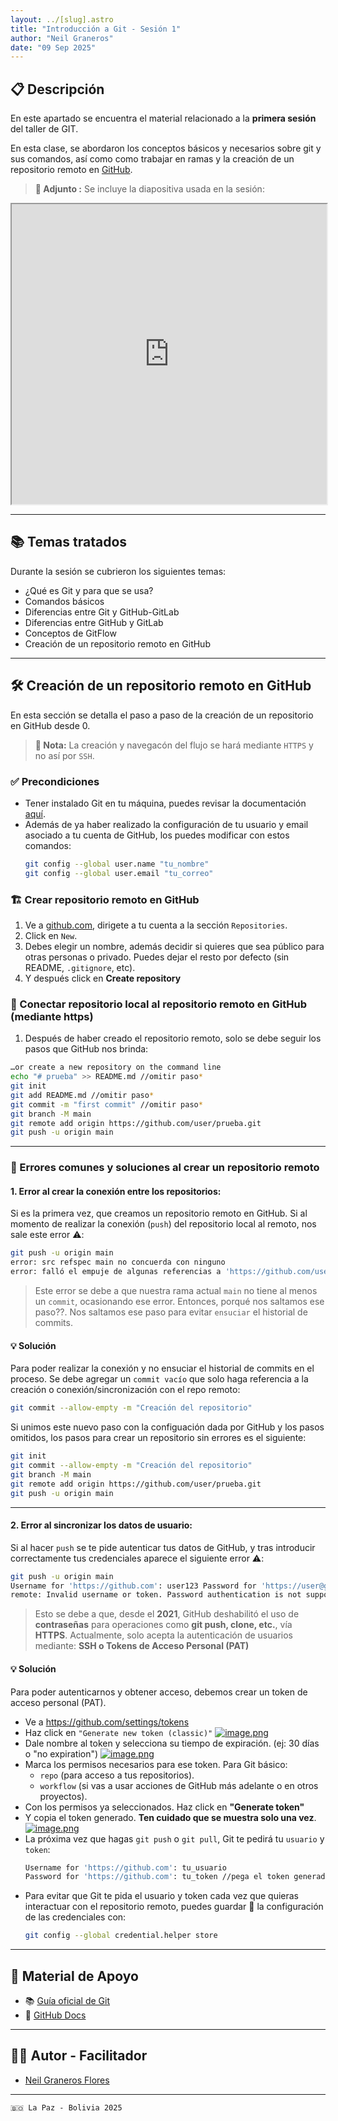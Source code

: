 ```yaml
---
layout: ../[slug].astro
title: "Introducción a Git - Sesión 1"
author: "Neil Graneros"
date: "09 Sep 2025"
---
```

## 📋 Descripción
En este apartado se encuentra el material relacionado a la **primera sesión** del taller de GIT.

En esta clase, se abordaron los conceptos básicos y necesarios sobre git y sus comandos, así como como trabajar en ramas y la creación de un repositorio remoto en [GitHub](https://github.com/).

> **📎 Adjunto :** Se incluye la diapositiva usada en la sesión:
<iframe src="https://drive.google.com/file/d/1aAs5mwlfbmW-4eOqX343uuAPVNf29TVj/preview" width="100%" height="480" allow="autoplay"></iframe>

---
## 📚 Temas tratados
Durante la sesión se cubrieron los siguientes temas:

- ¿Qué es Git y para que se usa?
- Comandos básicos
- Diferencias entre Git y GitHub-GitLab
- Diferencias entre GitHub y GitLab
- Conceptos de GitFlow
- Creación de un repositorio remoto en GitHub

---

## 🛠️ Creación de un repositorio remoto en GitHub

En esta sección se detalla el paso a paso de la creación de un repositorio en GitHub desde 0.

> **📌 Nota:**
> La creación y navegacón del flujo se hará mediante `HTTPS` y no así por `SSH`.

### ✅ Precondiciones
- Tener instalado Git en tu máquina, puedes revisar la documentación [aquí](https://docs.github.com/es/get-started/git-basics/set-up-git).
- Además de ya haber realizado la configuración de tu usuario y email asociado a tu cuenta de GitHub, los puedes modificar con estos comandos:
    ```bash
    git config --global user.name "tu_nombre"
    git config --global user.email "tu_correo"
    ```

### 🏗️ Crear repositorio remoto en GitHub
1. Ve a [github.com](https://github.com/), dirigete a tu cuenta a la sección `Repositories`.
2. Click en `New`.
3. Debes elegir un nombre, además decidir si quieres que sea público para otras personas o privado. Puedes dejar el resto por defecto (sin README, `.gitignore`, etc).
4. Y después click en **Create repository**

### 🔗 Conectar repositorio local al repositorio remoto en GitHub (mediante https)
1. Después de haber creado el repositorio remoto, solo se debe seguir los pasos que GitHub nos brinda:
```bash
…or create a new repository on the command line
echo "# prueba" >> README.md //omitir paso*
git init
git add README.md //omitir paso*
git commit -m "first commit" //omitir paso*
git branch -M main
git remote add origin https://github.com/user/prueba.git
git push -u origin main
```
---

### 🚨 Errores comunes y soluciones al crear un repositorio remoto
#### 1. Error al crear la conexión entre los repositorios:
Si es la primera vez, que creamos un repositorio remoto en GitHub. Si al momento de realizar la conexión (`push`) del repositorio local al remoto, nos sale este error ⚠️: 
```bash
git push -u origin main
error: src refspec main no concuerda con ninguno
error: falló el empuje de algunas referencias a 'https://github.com/user/prueba.git'
```
> Este error se debe a que nuestra rama actual `main` no tiene al menos un `commit`, ocasionando ese error. Entonces, porqué nos saltamos ese paso??. Nos saltamos ese paso para evitar `ensuciar` el historial de commits.
#### 💡 Solución
Para poder realizar la conexión y no ensuciar el historial de commits en el proceso. Se debe agregar un `commit vacío` que solo haga referencia a la creación o conexión/sincronización con el repo remoto:
```bash
git commit --allow-empty -m "Creación del repositorio"
``` 
Si unimos este nuevo paso con la configuación dada por GitHub y los pasos omitidos, los pasos para crear un repositorio sin errores es el siguiente:

```bash
git init
git commit --allow-empty -m "Creación del repositorio"
git branch -M main
git remote add origin https://github.com/user/prueba.git
git push -u origin main
```
---
#### 2. Error al sincronizar los datos de usuario:
Si al hacer `push` se te pide autenticar tus datos de GitHub, y tras introducir correctamente tus credenciales aparece el siguiente error ⚠️:

```bash
git push -u origin main 
Username for 'https://github.com': user123 Password for 'https://user@github.com': ****
remote: Invalid username or token. Password authentication is not supported for Git operations. fatal: Autenticación falló para 'https://github.com/user/prueba.git/'
```
> Esto se debe a que, desde el **2021**, GitHub deshabilitó el uso de **contraseñas** para operaciones como **git push, clone, etc.**, vía **HTTPS**. Actualmente, solo acepta la autenticación de usuarios mediante:
**SSH o Tokens de Acceso Personal (PAT)**
#### 💡 Solución
Para poder autenticarnos y obtener acceso, debemos crear un token de acceso personal (PAT).
- Ve a https://github.com/settings/tokens
- Haz click en `"Generate new token (classic)"`
[![image.png](https://i.postimg.cc/rw8LPc8d/image.png)](https://postimg.cc/fJgFVGSZ)
- Dale nombre al token y selecciona su tiempo de expiración.  (ej: 30 días o "no expiration")
[![image.png](https://i.postimg.cc/NjYgvmxj/image.png)](https://postimg.cc/w7fKhtPC)
- Marca los permisos necesarios para ese token. Para Git básico:
    - `repo` (para acceso a tus repositorios).
    - `workflow` (si vas a usar acciones de GitHub más adelante o en otros proyectos).
- Con los permisos ya seleccionados. Haz click en **"Generate token"**
- Y copia el token generado. **Ten cuidado que se muestra solo una vez**. [![image.png](https://i.postimg.cc/YSPK0WQg/image.png)](https://postimg.cc/Y4Qyyjnq)
- La próxima vez que hagas `git push` o `git pull`, Git te pedirá tu `usuario` y `token`:
    ```bash
    Username for 'https://github.com': tu_usuario
    Password for 'https://github.com': tu_token //pega el token generado en el anterior paso
    ```
- Para evitar que Git te pida el usuario y token cada vez que quieras interactuar con el repositorio remoto, puedes guardar 💾 la configuración de las credenciales con:
    ```bash
    git config --global credential.helper store
    ```

---
## 📖 Material de Apoyo
- 📚 [Guía oficial de Git](https://git-scm.com/doc)
- 🐙 [GitHub Docs](https://docs.github.com/es)

--- 
## 👨‍💻 Autor - Facilitador
- [Neil Graneros Flores](https://github.com/reveluv1814)
---
`🇧🇴 La Paz - Bolivia 2025`